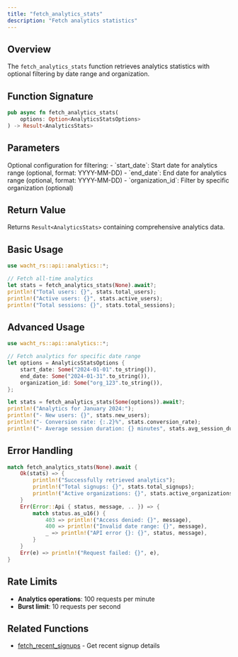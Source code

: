 ```yaml
---
title: "fetch_analytics_stats"
description: "Fetch analytics statistics"
---
```


## Overview

The `fetch_analytics_stats` function retrieves analytics statistics with optional filtering by date range and organization.

## Function Signature

```rust
pub async fn fetch_analytics_stats(
    options: Option<AnalyticsStatsOptions>
) -> Result<AnalyticsStats>
```

## Parameters

<ParamField path="options" type="Option<AnalyticsStatsOptions>">
  Optional configuration for filtering:
  - `start_date`: Start date for analytics range (optional, format: YYYY-MM-DD)
  - `end_date`: End date for analytics range (optional, format: YYYY-MM-DD)
  - `organization_id`: Filter by specific organization (optional)
</ParamField>

## Return Value

Returns `Result<AnalyticsStats>` containing comprehensive analytics data.

## Basic Usage

```rust
use wacht_rs::api::analytics::*;

// Fetch all-time analytics
let stats = fetch_analytics_stats(None).await?;
println!("Total users: {}", stats.total_users);
println!("Active users: {}", stats.active_users);
println!("Total sessions: {}", stats.total_sessions);
```

## Advanced Usage

```rust
use wacht_rs::api::analytics::*;

// Fetch analytics for specific date range
let options = AnalyticsStatsOptions {
    start_date: Some("2024-01-01".to_string()),
    end_date: Some("2024-01-31".to_string()),
    organization_id: Some("org_123".to_string()),
};

let stats = fetch_analytics_stats(Some(options)).await?;
println!("Analytics for January 2024:");
println!("- New users: {}", stats.new_users);
println!("- Conversion rate: {:.2}%", stats.conversion_rate);
println!("- Average session duration: {} minutes", stats.avg_session_duration);
```

## Error Handling

```rust
match fetch_analytics_stats(None).await {
    Ok(stats) => {
        println!("Successfully retrieved analytics");
        println!("Total signups: {}", stats.total_signups);
        println!("Active organizations: {}", stats.active_organizations);
    }
    Err(Error::Api { status, message, .. }) => {
        match status.as_u16() {
            403 => println!("Access denied: {}", message),
            400 => println!("Invalid date range: {}", message),
            _ => println!("API error {}: {}", status, message),
        }
    }
    Err(e) => println!("Request failed: {}", e),
}
```

## Rate Limits

- **Analytics operations**: 100 requests per minute
- **Burst limit**: 10 requests per second

## Related Functions

- [fetch_recent_signups](fetch-recent-signups) - Get recent signup details